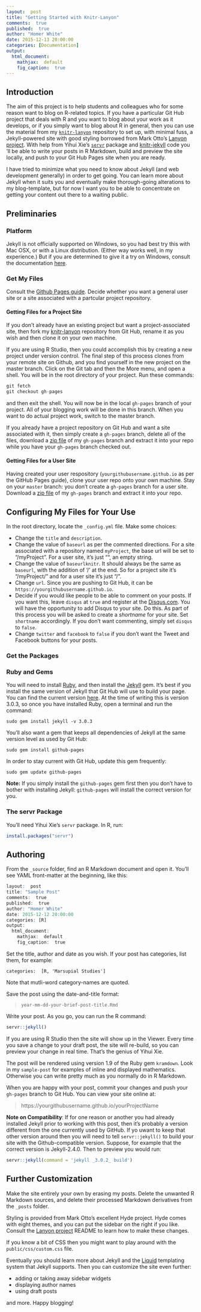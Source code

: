 ```yaml
---
layout:  post
title: "Getting Started with Knitr-Lanyon"
comments:  true
published:  true
author: "Homer White"
date: 2015-12-13 20:00:00
categories: [Documentation]
output:
  html_document:
    mathjax:  default
    fig_caption:  true
---
```



## Introduction

The aim of this project is to help students and colleagues who for some reason want to blog on R-related topics.  If you have a particular Git Hub project that deals with R and you want to blog about your work as it develops, or if you simply want to blog about R in general, then you can use the material from my [`knitr-lanyon`](https://github.com/homerhanumat/knitr-lanyon) repository to set up, with minimal fuss, a Jekyll-powered site with good styling borrowed from Mark Otto's [Lanyon project](https://github.com/poole/lanyon).  With help from Yihui Xie's [`servr`](https://github.com/yihui/servr) package and [knitr-jekyll](https://github.com/yihui/knitr-jekyll) code you 'll be able to write your posts in R Markdown, build and preview the site locally, and push to your Git Hub Pages site when you are ready.

I have tried to minimize what you need to know about Jekyll (and web development generally) in order to get going.  You can learn more about Jekyll when it suits you and eventually make thorough-going alterations to my blog-template, but for now I want you to be able to concentrate on getting your content out there to a waiting public.

## Preliminaries

### Platform

Jekyll is not officially supported on Windows, so you had best try this with Mac OSX, or with a Linux distribution.  (Either way works well, in my experience.)  But if you are determined to give it a try on Windows, consult the documentation [here](http://jekyllrb.com/docs/windows/).

### Get My Files

Consult the [Github Pages guide](https://pages.github.com/).  Decide whether you want a general user site or a site associated with a partcular project repository.

#### Getting Files for a Project Site

If you don't already have an existing project but want a project-associated site, then fork my [knitr-lanyon](https://github.com/homerhanumat/knitr-lanyon) repository from Git Hub, rename it as you wish and then clone it on your own machine.

If you are using R Studio, then you could accomplish this by creating a new project under version control.  The final step of this process clones from your remote site on Github, and you find yourself in the new project on the master branch.  Click on the Git tab and then the More menu, and open a shell.  You will be in the root directory of your project.  Run these commands:

```r
git fetch
git checkout gh-pages
```

and then exit the shell.  You will now be in the local `gh-pages` branch of your project.  All of your blogging work will be done in this branch.  When you want to do actual project work, switch to the master branch.


If you already have a project repository on Git Hub and want a site associated with it, then simply create a `gh-pages` branch, delete all of the files, download a [zip file](https://github.com/homerhanumat/knitr-lanyon/archive/gh-pages.zip) of my `gh-pages` branch and extract it into your repo while you have your `gh-pages` branch checked out.

#### Getting Files for a User Site

Having created your user respository (`yourgithubusername.github.io` as per the GitHub Pages guide), clone your user repo onto your own machine.  Stay on your `master` branch:  you don't create a `gh-pages` branch for a user site.  Download a [zip file](https://github.com/homerhanumat/knitr-lanyon/archive/gh-pages.zip) of my `gh-pages` branch and extract it into your repo.

## Configuring My Files for Your Use

In the root directory, locate the `_config.yml` file.  Make some choices:

* Change the `title` and `description`.
* Change the value of `baseurl` as per the commented directions.  For a site associated with a repository named `myProject`, the base url will be set to "/myProject".  For a user site, it's just "", an empty string.
* Change the value of `baseurlknitr`.  It should always be the same as `baseurl`, with the addition of '/' at the end.  So for a project site it's "/myProject/" and for a user site it's just "/".
* Change `url`.  Since you are pushing to Git Hub, it can be `https://yourgithubusername.github.io`.
* Decide if you would like people to be able to comment on your posts.  If you want this, leave `disqus` at `true` and register at the [Disqus.com](https://disqus.com/).  You will have the opportunity to add Disqus to your site.  Do this.  As part of this process you will be asked to create a *shortname* for your site.  Set `shortname` accordingly.  If you don't want commenting, simply set `disqus` to `false`.
* Change `twitter` and `facebook` to `false` if you don't want the Tweet and Facebook buttons for your posts.

### Get the Packages

### Ruby and Gems

You will need to install [Ruby](https://www.ruby-lang.org/en/downloads/), and then install the [Jekyll](http://jekyllrb.com/) gem.  It's best if you install the same version of Jekyll that Git Hub will use to build your page.  You can find the current version [here](https://pages.github.com/versions/).  At the time of writing this is version 3.0.3, so once you have installed Ruby, open a terminal and run the command:

```
sudo gem install jekyll -v 3.0.3
```

You'll also want a gem that keeps all dependencies of Jekyll at the same version level as used by Git Hub:

```
sudo gem install github-pages
```

In order to stay current with Git Hub, update this gem frequently:

```
sudo gem update github-pages
```

**Note:**  If you simply install the `github-pages` gem first then you don't have to bother with installing Jekyll:  `github-pages` will install the correct version for you.

### The servr Package

You'll need Yihui Xie's `servr` package.  In R, run:

```r
install.packages("servr")
```



## Authoring

From the `_source` folder, find an R Markdown document and open it.  You'll see YAML front-matter at the beginning, like this:

```r
layout:  post
title: "Sample Post"
comments:  true
published:  true
author: "Homer White"
date: 2015-12-12 20:00:00
categories: [R]
output:
  html_document:
    mathjax:  default
    fig_caption:  true
```

Set the title, author and date as you wish.  If your post has categories, list them, for example:

```
categories:  [R, 'Marsupial Studies']
```

Note that mutli-word category-names are quoted.

Save the post using the date-and-title format:

> `year-mm-dd-your-brief-post-title.Rmd`

Write your post.  As you go, you can run the R command:

```r
servr::jekyll()
```

If you are using R Studio then the site will show up in the Viewer.  Every time you save a change to your draft post, the site will re-build, so you can preview your change in real time.  That's the genius of Yihui Xie.

The post will be rendered using version 1.9 of the Ruby gem `kramdown`.  Look in my `sample-post` for examples of inline and displayed mathematics.  Otherwise you can write pretty much as you normally do in R Markdown.

When you are happy with your post, commit your changes and push your `gh-pages` branch to Git Hub.  You can view your site online at:

> https://yourgithubusername.github.io/yourProjectName

**Note on Compatibility**:  If for one reason or another you had already installed Jekyll prior to working with this post, then it's probably a version different from the one currently used by GitHub.  If yo uwant to keep that other version around then you will need to tell `servr::jekyll()` to build your site with the Github-compatible version.  Suppose, for example that the correct version is Jekyll-2.4.0.  Then to preview you would run:

```r
servr::jekyll(command = 'jekyll _3.0.2_ build')
```


## Further Customization

Make the site entirely your own by erasing my posts.  Delete the unwanted R Markdown sources, and delete their processed Markdown derivatives from the `_posts` folder.

Styling is provided from Mark Otto's excellent Hyde project.  Hyde comes with eight themes, and you can put the sidebar on the right if you like.  Consult the [Lanyon project](https://github.com/poole/lanyon) README to learn how to make these changes.

If you know a bit of CSS then you might want to play around with the  `public/css/custom.css` file.

Eventually you should learn more about Jekyll and the [Liquid](http://liquidmarkup.org/) templating system that Jekyll supports.  Then you can customize the site even further:

* adding or taking away sidebar widgets
* displaying author names
* using draft posts

and more.  Happy blogging!
